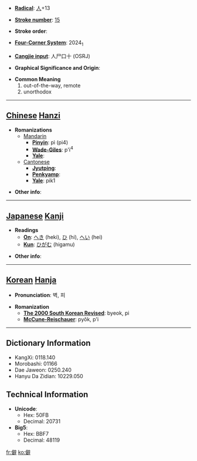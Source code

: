 * '''[[Wiktionary:Chinese radical index| Radical]]''': [[Wiktionary:Chinese radical index 人|人]]+13

* '''[[Wiktionary:Chinese total strokes index|Stroke number]]''': [[Wiktionary:Chinese total strokes index 15|15]]

* '''Stroke order''': 

* '''[[Wiktionary:Chinese four corner index|Four-Corner System]]''': 2024<sub>1</sub>

* '''[[Wiktionary:Chinese Cangjie index|Cangjie input]]''': 人尸口十 (OSRJ)

* '''Graphical Significance and Origin''': 

* '''Common Meaning'''
*#out-of-the-way, remote
*# unorthodox


----

== [[Chinese]] [[Hanzi]] ==

* '''Romanizations'''
** [[Mandarin]]
*** '''[[Pinyin]]''': pì (pi4)
*** '''[[Wade-Giles]]''': p'i<sup>4</sup>
*** '''[[Yale]]''': 
**[[Cantonese]]
***'''[[Jyutping]]''':
***'''[[Penkyamp]]''': 
***'''[[Yale]]''': pik1

* '''Other info''': 

----

== [[Japanese]] [[Kanji]] ==

* '''Readings'''
** '''[[On]]''': [[へき]] (heki), [[ひ]] (hi), [[へい]] (hei)
** '''[[Kun]]''': [[ひがむ]] (higamu)

* '''Other info''':  

----

== [[Korean]] [[Hanja]] ==

* '''Pronunciation''': 벽, 피

* '''Romanization'''
** '''[[The 2000 South Korean Revised Romanization|The 2000 South Korean Revised]]''': byeok, pi
** '''[[McCune-Reischauer]]''': pyŏk, p'i

----

== Dictionary Information ==

* KangXi: 0118.140
* Morobashi: 01166
* Dae Jaweon: 0250.240
* Hanyu Da Zidian: 10229.050

== Technical Information ==

* '''Unicode''':
** Hex: 50FB
** Decimal: 20731
* '''Big5''':
** Hex: BBF7
** Decimal: 48119

[[fr:僻]]
[[ko:僻]]